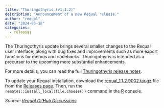 ```yaml
---
title: "Thuringothyris (v1.1.2)"
description: "Announcement of a new Requal release."
author: "requal"
date: "2024-05-18"
categories:
  - releases
---
```


The Thuringothyris update brings several smaller changes to the Requal user interface, along with bug fixes and improvements such as more export functions for memos and codebooks. Thuringothyris  is intended as a precursor to the upcoming more substantial enhancements.

For more details, you can read the full [Thuringothyris release notes](https://github.com/RE-QDA/requal/releases/tag/v1.1.2.9002).

To update your Requal installation, download the [requal_1.1.2.9002.tar.gz](https://github.com/RE-QDA/requal/releases/download/v1.1.2.9002/requal_1.1.2.9002.tar.gz) file from the [Releases page](https://github.com/RE-QDA/requal/releases). Then, run the `remotes::install_local(file.choose())` command in the [R](https://www.r-project.org/) console.

_Source: [Requal GitHub Discussions](https://github.com/RE-QDA/requal/discussions/145)_
